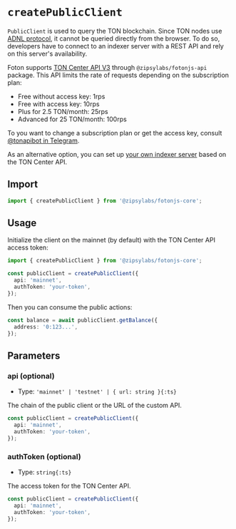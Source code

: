 # `createPublicClient`

`PublicClient` is used to query the TON blockchain. Since TON nodes use [ADNL protocol](https://docs.ton.org/learn/networking/adnl), it cannot be queried
directly from the browser. To do so, developers have to connect to an indexer server with a REST API and rely on this server's availability.

Foton supports [TON Center API V3](https://toncenter.com/) through `@zipsylabs/fotonjs-api` package. This API limits the rate of requests depending on the subscription plan:
- Free without access key: 1rps
- Free with access key: 10rps
- Plus for 2.5 TON/month: 25rps
- Advanced for 25 TON/month: 100rps

To you want to change a subscription plan or get the access key, consult [@tonapibot in Telegram](https://t.me/tonapibot).

As an alternative option, you can set up [your own indexer server](https://github.com/toncenter/ton-http-api) based on the TON Center API.

## Import

```ts
import { createPublicClient } from '@zipsylabs/fotonjs-core';
```

## Usage

Initialize the client on the mainnet (by default) with the TON Center API access token:
```ts
import { createPublicClient } from '@zipsylabs/fotonjs-core';

const publicClient = createPublicClient({
  api: 'mainnet',
  authToken: 'your-token',
});
```

Then you can consume the public actions:

```ts
const balance = await publicClient.getBalance({
  address: '0:123...',
});
```

## Parameters

### api (optional)
- Type: `'mainnet' | 'testnet' | { url: string }{:ts}`

The chain of the public client or the URL of the custom API.

```ts {2}
const publicClient = createPublicClient({
  api: 'mainnet',
  authToken: 'your-token',
});
```

### authToken (optional)
- Type: `string{:ts}`

The access token for the TON Center API.

```ts {3}
const publicClient = createPublicClient({
  api: 'mainnet',
  authToken: 'your-token',
});
```
